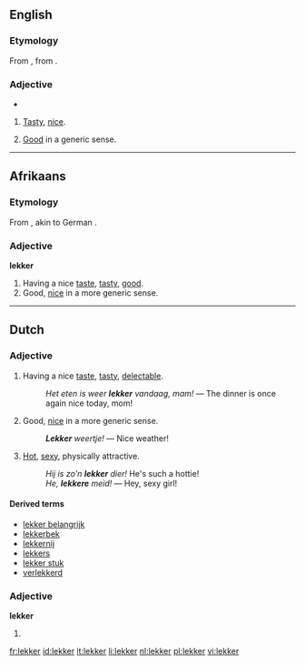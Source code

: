 ==English==

===Etymology===
From {{etyl|af}} {{term|lekker|lang=af}}, from {{etyl|nl}} {{term|lekker|lang=nl}}.

===Adjective===
{{en-adj}}
* {{rfv-inflection|more lekker}}

# {{context|South Africa}} [[tasty|Tasty]], [[nice]].
# {{context|South Africa}} [[good|Good]] in a generic sense.

----

==Afrikaans==

===Etymology===
From {{etyl|nl|af}} {{term|lekker|lang=nl}}, akin to German {{term|lecker|lang=de}}.

===Adjective===
'''lekker'''

# Having a nice [[taste]], [[tasty]], [[good]].
# Good, [[nice]] in a more generic sense.

----

==Dutch==

===Adjective===
{{nl-adj|comp=lekkerder}}

# Having a nice [[taste]], [[tasty]], [[delectable]].
#: ''Het eten is weer '''lekker''' vandaag, mam!'' &mdash; The dinner is once again nice today, mom!
# Good, [[nice]] in a more generic sense.
#: '''''Lekker''' weertje!'' &mdash; Nice weather!
# {{colloquial|lang=nl}} [[hot|Hot]], [[sexy]], physically attractive.
#:''Hij is zo'n '''lekker''' dier!''  He's such a hottie!
#: ''He, '''lekkere''' meid!'' &mdash; Hey, sexy girl!

====Derived terms====
{{top2}}
* [[lekker belangrijk]]
* [[lekkerbek]]
* [[lekkernij]]
* [[lekkers]] {{n}}
* [[lekker stuk]] {{n}}
* [[verlekkerd]]
{{bottom}}

===Adjective===
'''lekker'''

# {{comparative of|lang=Dutch|lek}}

[[fr:lekker]]
[[id:lekker]]
[[it:lekker]]
[[li:lekker]]
[[nl:lekker]]
[[pl:lekker]]
[[vi:lekker]]